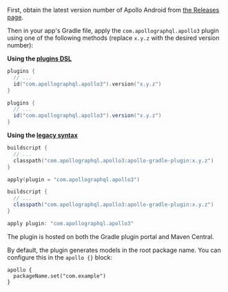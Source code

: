
First, obtain the latest version number of Apollo Android from [the Releases page](https://github.com/apollographql/apollo-android/releases).

Then in your app's Gradle file, apply the `com.apollographql.apollo3` plugin using one of the following methods (replace `x.y.z` with the desired version number):

**Using the [plugins DSL](https://docs.gradle.org/current/userguide/plugins.html#sec:plugins_block)**

<MultiCodeBlock>

```kotlin:title=build.gradle.kts
plugins {
  // ...
  id("com.apollographql.apollo3").version("x.y.z")
}
```

```groovy:title=build.gradle
plugins {
  // ...
  id("com.apollographql.apollo3").version("x.y.z")
}
```

</MultiCodeBlock>

**Using the [legacy syntax](https://docs.gradle.org/current/userguide/plugins.html#sec:old_plugin_application)**

<MultiCodeBlock>

```kotlin:title=build.gradle.kts
buildscript {
  // ...
  classpath("com.apollographql.apollo3:apollo-gradle-plugin:x.y.z")
}

apply(plugin = "com.apollographql.apollo3")
```

```groovy:title=build.gradle
buildscript {
  // ...
  classpath("com.apollographql.apollo3:apollo-gradle-plugin:x.y.z")
}

apply plugin: "com.apollographql.apollo3"
```

</MultiCodeBlock>

The plugin is hosted on both the Gradle plugin portal and Maven Central.

By default, the plugin generates models in the root package name. You can configure this in the `apollo {}` block:

```kotlin:title=build.gradle[.kts]
apollo {
  packageName.set("com.example")
}
```
